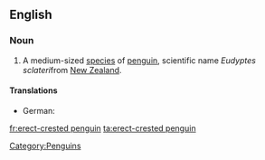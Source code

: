 ==English==
{{wikipedia}}

===Noun===
{{en-noun|sg=[[erect]]-[[crested]] [[penguin]]}}

# A medium-sized [[species]] of [[penguin]], scientific name ''Eudyptes sclateri''from [[New Zealand]].

====Translations====
* German: {{t-|de|Kronenpinguin|m}}
[[Category:Penguins]]

[[fr:erect-crested penguin]]
[[ta:erect-crested penguin]]